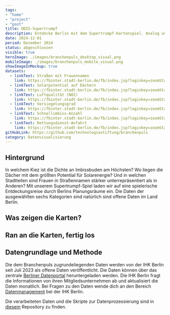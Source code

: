 ```yaml
---
tags:
- "home"
- "project"
- "post"
title: ODIS-Supertrumpf
description: Entdecke Berlin mit dem Supertrumpf-Kartenspiel. Analog und mit offenen Daten
date: 2024-12-01
period: Dezember 2024
status: abgeschlossen
visible: true
heroImage: ./images/branchenpuls_desktop_visual.png
mobileImage: ./images/branchenpuls_mobile_visual.png
showImageInMockup: true
datasets:
  - linkText: Straßen mit Frauennamen
    link: https://fbinter.stadt-berlin.de/fb/index.jsp?loginkey=zoomStart&mapId=k_gewerbedaten@senstadt&bbox=387334,5818371,395957,5822689
  - linkText: Solarpotential auf Dächern
    link: https://fbinter.stadt-berlin.de/fb/index.jsp?loginkey=zoomStart&mapId=k_gewerbedaten@senstadt&bbox=387334,5818371,395957,5822689
  - linkText: Luftqualität (NO2)
    link: https://fbinter.stadt-berlin.de/fb/index.jsp?loginkey=zoomStart&mapId=k_gewerbedaten@senstadt&bbox=387334,5818371,395957,5822689
  - linkText: Versiegelungsgrad
    link: https://fbinter.stadt-berlin.de/fb/index.jsp?loginkey=zoomStart&mapId=k_gewerbedaten@senstadt&bbox=387334,5818371,395957,5822689
  - linkText: Schnellimbiss-Anzahl
    link: https://fbinter.stadt-berlin.de/fb/index.jsp?loginkey=zoomStart&mapId=k_gewerbedaten@senstadt&bbox=387334,5818371,395957,5822689
  - linkText: Rettungsdienst-Anfahrt
    link: https://fbinter.stadt-berlin.de/fb/index.jsp?loginkey=zoomStart&mapId=k_gewerbedaten@senstadt&bbox=387334,5818371,395957,5822689
gitHubLink: https://github.com/technologiestiftung/branchenpuls
category: Datenvisualisierung
---
```


## Hintergrund

In welchem Kiez ist die Dichte an Imbissbuden am Höchsten? Wo liegen die Dächer mit dem größten Potential für Solarenergie? Und in welchen Stadtteilen sind Frauen in Straßennamen stärker unterrepräsentiert als in Anderen? Mit unserem Supertrumpf-Spiel laden wir auf eine spielerische Entdeckungsreise durch Berlins Planungsräume ein. Die Daten der ausgewählten sechs Kategorien sind natürlich sind offene Daten im Land Berlin.

## Was zeigen die Karten?

## Ran an die Karten, fertig los

## Datengrundlage und Methode

Die dem Branchenpuls zugrundeliegenden Daten werden von der IHK Berlin seit Juli 2023 als offene Daten veröffentlicht. Die Daten können über das zentrale [Berliner Datenportal](https://daten.berlin.de/datensaetze/gewerbedaten-der-ihk-berlin) heruntergeladen werden. Die IHK Berlin fragt die Informationen von ihren Mitgliedsunternehmen ab und aktualisiert die Daten monatlich. Bei Fragen zu den Daten wende dich an den Bereich [Datenmanagement](https://www.ihk.de/berlin/service-und-beratung/digitalisierung/opendata-branchenpuls?shortUrl=%2Fbranchenpuls) bei der IHK Berlin.

Die verarbeiteten Daten und die Skripte zur Datenprozessierung sind in [diesem](https://github.com/technologiestiftung/branchenpuls) Repository zu finden.
